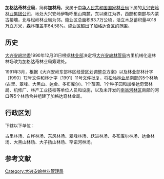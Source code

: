 {{中国乡级行政区
|行政区全称           = {{PAGENAMEBASE}}
|上级行政区           = [[大兴安岭林业管理局|大兴安岭林业管理局]]<br>[[大兴安岭林业集团公司|大兴安岭林业集团公司]]
|政府驻地             = [[加格达奇区|加格达奇区]]晨光北街
}}

'''加格达奇林业局'''，简称'''加林局'''，隶属于[[中华人民共和国|中华人民共和国]][[国家林业局|国家林业局]]下属的[[大兴安岭林业集团公司|大兴安岭林业集团公司]]，地处大兴安岭伊勒呼里山南麓，东以嫩江为界，西部和南部与内蒙古接壤，北与松岭林业局为邻。施业区总面积83.7万公顷，活立木总蓄积量4018万立方米，森林覆盖率64.58%。施业区超出了[[加格达奇区|加格达奇区]]的范围。

==历史==
[[大兴安岭地区|大兴安岭地委]]1990年12月31日根据[[林业部|林业部]]决定将[[大兴安岭林管局|大兴安岭林管局]]古里机械化造林林场改为加格达奇林业局筹建处。

1991年3月，根据《大兴安岭东部林区经营区划调整总方案》以及林业部林计字〔1990〕12号文件和林计字〔1991〕11号文件批复，将[[松岭林业局|松岭林业局]]南部的5个林场(古里、翠峰、大黑山、达金、多布库尔)、1个苗圃、1个种子园和加格达奇营林局、机修厂、林产工业技校等单位人员和设施，以及未开发的[[南翁河林区|南翁河林区]]南部的河口等5个林场合并组建了加格达奇林业局。

== 行政区划 ==
{{PAGENAMEBASE}}下辖以下单位：

古里林场、白桦林场、东风林场、翠峰林场、跃进林场、多布库尔林场、达金林场、大黑山林场、大子扬山林场、罕诺河林场。

== 参考文献 ==
{{Reflist}}

{{黑龙江行政区划小作品}}
{{加格达奇区行政区划}}
{{中华人民共和国林业区划|大}}

[[Category:大兴安岭林业管理局|Category:大兴安岭林业管理局]]